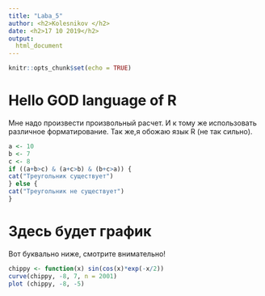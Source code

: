 ---
title: "Laba_5"
author: <h2>Kolesnikov </h2>
date: <h2>17 10 2019</h2>
output:
  html_document
---
```{r setup, include=FALSE}
knitr::opts_chunk$set(echo = TRUE)
```
# Hello GOD language of R
Мне надо произвести произвольный расчет. И к тому же
использовать различное форматирование. Так же,я обожаю язык R (не
так сильно).
```{r}
a <- 10
b <- 7
c <- 8
if ((a+b>c) & (a+c>b) & (b+c>a)) {
cat("Треугольник существует")
} else {
cat("Треугольник не существует")
}
```
# Здесь будет график
Вот буквально ниже, смотрите внимательно!

```{r, echo=FALSE}
chippy <- function(x) sin(cos(x)*exp(-x/2))
curve(chippy, -8, 7, n = 2001)
plot (chippy, -8, -5)
```